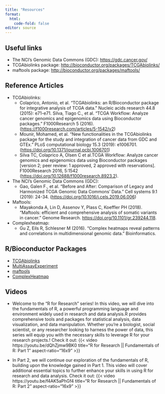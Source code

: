 ---
title: "Resources"
format: 
  html:
    code-fold: false
editor: source
---

## Useful links
- The NCI’s Genomic Data Commons (GDC): <https://gdc.cancer.gov/>
- TCGAbiolinks package: <http://bioconductor.org/packages/TCGAbiolinks/>
- maftools package: <http://bioconductor.org/packages/maftools/> 

## Reference Articles

- TCGAbiolinks:
  - Colaprico, Antonio, et al. “TCGAbiolinks: an R/Bioconductor package for integrative analysis of TCGA data.” Nucleic acids research 44.8 (2015): e71-e71.
Silva, Tiago C., et al. “TCGA Workflow: Analyze cancer genomics and epigenomics data using Bioconductor packages.” F1000Research 5 (2016). (<https://f1000research.com/articles/5-1542/v2>)
  - Mounir, Mohamed, et al. “New functionalities in the TCGAbiolinks package for the study and integration of cancer data from GDC and GTEx.” PLoS computational biology 15.3 (2019): e1006701. (<https://doi.org/10.1371/journal.pcbi.1006701>)
  -  Silva TC, Colaprico A, Olsen C et al.TCGA Workflow: Analyze cancer genomics and epigenomics data using Bioconductor packages [version 2; peer review: 1 approved, 2 approved with reservations]. F1000Research 2016, 5:1542
(<https://doi.org/10.12688/f1000research.8923.2>). 

- The NCI's Genomic Data Commons (GDC):
  - Gao, Galen F., et al. “Before and After: Comparison of Legacy and Harmonized TCGA Genomic Data Commons’ Data.” Cell systems 9.1 (2019): 24-34. (<https://doi.org/10.1016/j.cels.2019.06.006>)

- Maftools:
  - Mayakonda A, Lin D, Assenov Y, Plass C, Koeffler PH (2018). “Maftools: efficient and comprehensive analysis of somatic variants in cancer.” Genome Research. <https://doi.org/10.1101/gr.239244.118>.

- Complexheatmap:
  - Gu Z, Eils R, Schlesner M (2016). “Complex heatmaps reveal patterns and correlations in multidimensional genomic data.” Bioinformatics.

##  R/Bioconductor Packages

* [TCGAbiolinks](http://bioconductor.org/packages/TCGAbiolinks/)
* [MultiAssayExperiment](http://bioconductor.org/packages/MultiAssayExperiment/)
* [maftools](http://bioconductor.org/packages/maftools/)
* [ComplexHeatmap](http://bioconductor.org/packages/ComplexHeatmap/)


## Videos 
- Welcome to the "R for Research" series! In this video, we will dive into the fundamentals of R, a powerful programming language and environment widely used in research and data analysis.R provides comprehensive tools and packages for statistical analysis, data visualization, and data manipulation. Whether you're a biologist, social scientist, or any researcher looking to harness the power of data, this series will equip you with the necessary skills to leverage R for your research projects.! Check it out: {{< video https://youtu.be/dQhZjmw9BK0 title="R for Research || Fundamentals of R: Part 1" aspect-ratio="16x9" >}}

- In Part 2, we will continue our exploration of the fundamentals of R, building upon the knowledge gained in Part 1. This video will cover additional essential topics to further enhance your skills in using R for research and data analysis. Check it out: {{< video https://youtu.be/f4AK5aPhGf4 title="R for Research || Fundamentals of R: Part 2" aspect-ratio="16x9" >}}
